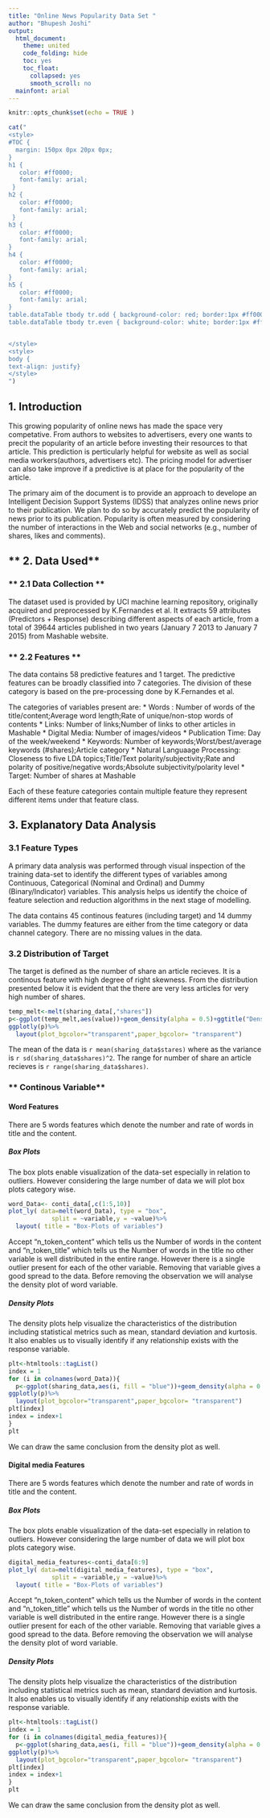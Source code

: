 ---
title: "Online News Popularity Data Set "
author: "Bhupesh Joshi"
output:
  html_document:
    theme: united
    code_folding: hide
    toc: yes
    toc_float:
      collapsed: yes
      smooth_scroll: no
  mainfont: arial
---

```{r setup, include=FALSE}
knitr::opts_chunk$set(echo = TRUE )
```


```{r echo=FALSE, results="asis"}
cat("
<style>
#TOC {
  margin: 150px 0px 20px 0px;
}
h1 {
   color: #ff0000;
   font-family: arial;
 }
h2 {
   color: #ff0000;
   font-family: arial;
 }
h3 {
   color: #ff0000;
   font-family: arial;
}
h4 {
   color: #ff0000;
   font-family: arial;
}
h5 {
   color: #ff0000;
   font-family: arial;
}
table.dataTable tbody tr.odd { background-color: red; border:1px #ff0000; }
table.dataTable tbody tr.even { background-color: white; border:1px #ffffff;}


</style>
<style>
body {
text-align: justify}
</style>
")
```

## **1. Introduction**

This growing popularity of online news has made the space very competative. From authors to websites to advertisers, every one wants to precit the popularity of an article before investing their resources to that article. This prediction is perticularly helpful for website as well as social media workers(authors, advertisers etc). The pricing model for advertiser can also take improve if a predictive is at place for the popularity of the article.

The primary aim of the document is to provide an approach to develope an Intelligent Decision Support Systems (IDSS) that analyzes online news
prior to their publication. We plan to do so by accurately predict the popularity of news prior to its publication. Popularity is often measured by considering the number of interactions in the Web and social networks (e.g., number of shares, likes and comments).

## ** 2. Data Used**

### ** 2.1 Data Collection **

The dataset used is provided by UCI machine learning repository, originally acquired and preprocessed by K.Fernandes et al. It extracts 59 attributes
(Predictors + Response) describing different aspects of each article, from a total of 39644 articles published in two years (January 7 2013 to January 7 2015) from Mashable website.

### ** 2.2 Features **

The data contains 58 predictive features and 1 target. The predictive features can be broadly classified into 7 categories. The division of these category is based on the pre-processing done by K.Fernandes et al.

The categories of variables present are: 
* Words : Number of words of the title/content;Average word length;Rate of unique/non-stop words of contents
* Links:  Number of links;Number of links to other articles in Mashable
* Digital Media: Number of images/videos
* Publication Time: Day of the week/weekend
* Keywords: Number of keywords;Worst/best/average keywords (#shares);Article category
* Natural Languaage Processing: Closeness to five LDA topics;Title/Text polarity/subjectivity;Rate and polarity of positive/negative words;Absolute subjectivity/polarity level
* Target: Number of shares at Mashable

Each of these feature categories contain multiple feature they represent different items under that feature class.

## **3. Explanatory Data Analysis**

### **3.1	Feature Types**

A primary data analysis was performed through visual inspection of the training data-set to identify the different types of variables among Continuous, Categorical (Nominal and Ordinal) and Dummy (Binary/Indicator) variables. This analysis helps us identify the choice of feature selection and reduction algorithms in the next stage of modelling.
&nbsp;

The data contains 45 continous features (including target) and 14 dummy variables. The dummy features are either from the time category or data channel category. There are no missing values in the data.

### **3.2	Distribution of Target**

The target is defined as the number of share an article recieves. It is a continous feature with high degree of right skewness. From the distribution presented below it is evident that the there are very less articles for very high number of shares.

```{r echo=TRUE, warning=FALSE,message=FALSE,error=FALSE,fig.keep='all'}
temp_melt<-melt(sharing_data[,"shares"])
p<-ggplot(temp_melt,aes(value))+geom_density(alpha = 0.5)+ggtitle("Density Plots")
ggplotly(p)%>%
  layout(plot_bgcolor="transparent",paper_bgcolor= "transparent")
```

The mean of the data is `r mean(sharing_data$stares)` where as the variance is `r sd(sharing_data$shares)^2`. The range for number of share an article recieves is `r range(sharing_data$shares)`.

### ** Continous Variable** 

#### **Word Features** {.tabset .tabset-fade}

There are 5 words features which denote the number and rate of words in title and the content.

##### **Box Plots** {.tabset .tabset-fade}

The box plots enable visualization of the data-set especially in relation to outliers. However considering the large number of data we will plot box plots category wise.

```{r echo=TRUE, warning=FALSE,message=FALSE,error=FALSE,fig.keep='all'}
word_Data<- conti_data[,c(1:5,10)]
plot_ly( data=melt(word_Data), type = "box",
            split = ~variable,y = ~value)%>%
  layout( title = "Box-Plots of variables")
```

Accept "n_token_content" which tells us the Number of words in the content and "n_token_title" which tells us the Number of words in the title no other variable is well distributed in the entire range. However there is a single outlier present for each of the other variable. Removing that variable gives a good spread to the data. Before removing the observation we will analyse the density plot of word variable.

##### **Density Plots**

The density plots help visualize the characteristics of the distribution including statistical metrics such as mean, standard deviation and kurtosis. It also enables us to visually identify if any relationship exists with the response variable.

```{r echo=TRUE, warning=FALSE,message=FALSE,error=FALSE,fig.keep='all'}

plt<-htmltools::tagList()
index = 1
for (i in colnames(word_Data)){
  p<-ggplot(sharing_data,aes(i, fill = "blue"))+geom_density(alpha = 0.5)+ggtitle(paste0("Density Plots of ",i))
ggplotly(p)%>%
  layout(plot_bgcolor="transparent",paper_bgcolor= "transparent")
plt[index]
index = index+1
}
plt
```

We can draw the same conclusion from the density plot as well.

#### **Digital media Features** {.tabset .tabset-fade}

There are 5 words features which denote the number and rate of words in title and the content.

##### **Box Plots** {.tabset .tabset-fade}

The box plots enable visualization of the data-set especially in relation to outliers. However considering the large number of data we will plot box plots category wise.

```{r echo=TRUE, warning=FALSE,message=FALSE,error=FALSE,fig.keep='all'}
digital_media_features<-conti_data[6:9]
plot_ly( data=melt(digital_media_features), type = "box",
            split = ~variable,y = ~value)%>%
  layout( title = "Box-Plots of variables")
```

Accept "n_token_content" which tells us the Number of words in the content and "n_token_title" which tells us the Number of words in the title no other variable is well distributed in the entire range. However there is a single outlier present for each of the other variable. Removing that variable gives a good spread to the data. Before removing the observation we will analyse the density plot of word variable.

##### **Density Plots**

The density plots help visualize the characteristics of the distribution including statistical metrics such as mean, standard deviation and kurtosis. It also enables us to visually identify if any relationship exists with the response variable.

```{r echo=TRUE, warning=FALSE,message=FALSE,error=FALSE,fig.keep='all'}

plt<-htmltools::tagList()
index = 1
for (i in colnames(digital_media_features)){
  p<-ggplot(sharing_data,aes(i, fill = "blue"))+geom_density(alpha = 0.5)+ggtitle(paste0("Density Plots of ",i))
ggplotly(p)%>%
  layout(plot_bgcolor="transparent",paper_bgcolor= "transparent")
plt[index]
index = index+1
}
plt
```

We can draw the same conclusion from the density plot as well.

